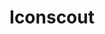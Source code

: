 ---
title: Iconscout 
slug: iconscout
site: Iconscout
show: ./images/show.png
siteUrl: https://iconscout.com/?referral_code=HYRSOKTSEIU
description: Search through 2 Million+ royalty-free Icons and Images from 900+ Contributors.
tags: [free + paid]
rating: 5
---